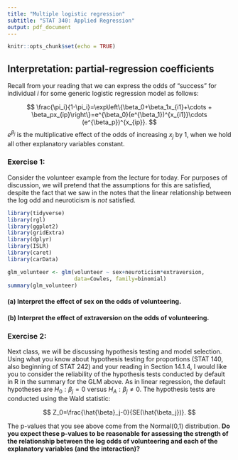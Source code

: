 ---
title: "Multiple logistic regression"
subtitle: "STAT 340: Applied Regression"
output: pdf_document
---

```{r setup, include=FALSE}
knitr::opts_chunk$set(echo = TRUE)
```

## Interpretation: partial-regression coefficients

Recall from your reading that we can express the odds of "success" for individual $i$ for some generic logistic regression model as follows:

$$
\frac{\pi_i}{1-\pi_i}=\exp\left\{\beta_0+\beta_1x_{i1}+\cdots + \beta_px_{ip}\right\}=e^{\beta_0}(e^{\beta_1})^{x_{i1}}\cdots (e^{\beta_p})^{x_{ip}}.
$$
$e^{\beta_j}$ is the multiplicative effect of the odds of increasing $x_j$ by 1, when we hold all other explanatory variables constant.

### Exercise 1:

Consider the volunteer example from the lecture for today. For purposes of discussion, we will pretend that the assumptions for this are satisfied, despite the fact that we saw in the notes that the linear relationship between the log odd and neuroticism is *not* satisfied.

```{r echo=FALSE, message=FALSE, warning=FALSE}
library(tidyverse)
library(rgl)
library(ggplot2)
library(gridExtra)
library(dplyr)
library(ISLR)
library(caret)
library(carData)

glm_volunteer <- glm(volunteer ~ sex+neuroticism*extraversion,
                     data=Cowles, family=binomial)
summary(glm_volunteer)
```

#### (a) Interpret the effect of sex on the odds of volunteering.


\vspace{2cm}


#### (b) Interpret the effect of extraversion on the odds of volunteering.

\vspace{2cm}

### Exercise 2: 

Next class, we will be discussing hypothesis testing and model selection. Using what you know about hypothesis testing for proportions (STAT 140, also beginning of STAT 242) and your reading in Section 14.1.4, I would like you to consider the reliability of the hypothesis tests conducted by default in R in the summary for the GLM above. As in linear regression, the default hypotheses are $H_0: \beta_j=0$ versus $H_A: \beta_j\neq 0$. The hypothesis tests are conducted using the Wald statistic:

$$
Z_0=\frac{\hat{\beta}_j-0}{SE(\hat{\beta_j})}.
$$

The p-values that you see above come from the Normal(0,1) distribution. **Do you expect these p-values to be reasonable for assessing the strength of the relationship between the log odds of volunteering and each of the explanatory variables (and the interaction)?**